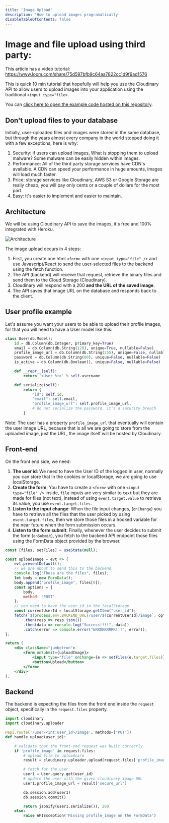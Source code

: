 ```yaml
---
title: 'Image Upload'
description: 'How to upload images programatically'
disableTableOfContents: false
---
```


# Image and file upload using third party:

This article has a video tutorial: https://www.loom.com/share/75d597bfb9c64aa7822cc1d9f9ad1576

This is quick 10 min tutorial that hopefully will help you use the Cloudinary API to allow users to upload images into your application using the traditional `<input type="file>`.

You can [click here to open the example code hosted on this repository](https://github.com/4GeeksAcademy/react-flask-hello/tree/example/cloudinary_image_upload).

## Don't upload files to your database

Initially, user-uploaded files and images were stored in the same database, but through the years almost every company in the world stopped doing it with a few exceptions, here is why:

1. Security: if users can upload images, What is stopping them to upload malware? Some malware can be easily hidden within images.
2. Performance: All of the third party storage services have CDN's available. A CDN can speed your performance in huge amounts, images will load much faster.
3. Price: storage services like Cloudinary, AWS S3 or Google Storage are really cheap, you will pay only cents or a couple of dollars for the most part.
4. Easy: It's easier to implement and easier to maintain.

## Architecture

We will be using Cloudinary API to save the images, it's free and 100% integrated with Heroku.

![Architecture](https://github.com/4GeeksAcademy/react-flask-hello/blob/main/docs/assets/diagram.png?raw=true)

The image upload occurs in 4 steps:
1. First, you create one html `<form>` with one `<input type="file" />` and use Javascript/React to send the user-selected files to the backend using the fetch function.
2. The API (backend) will receive that request, retrieve the binary files and send them to the Cloud Storage (Cloudinary).
3. Cloudinary will respond with a 200 **and the URL of the saved image**.
4. The API saves that image URL on the database and responds back to the client.

## User profile example

Let's assume you want your users to be able to upload their profile images, for that you will need to have a User model like this:

```py
class User(db.Model):
    id = db.Column(db.Integer, primary_key=True)
    email = db.Column(db.String(120), unique=True, nullable=False)
    profile_image_url = db.Column(db.String(255), unique=False, nullable=True)
    password = db.Column(db.String(80), unique=False, nullable=False)
    is_active = db.Column(db.Boolean(), unique=False, nullable=False)

    def __repr__(self):
        return '<User %r>' % self.username

    def serialize(self):
        return {
            "id": self.id,
            "email": self.email,
            "profile_image_url": self.profile_image_url,
            # do not serialize the password, it's a security breach
        }
```

Note: The user has a property `profile_image_url` that eventually will contain the user image URL, because that is all we are going to store from the uploaded image, just the URL, the image itself will be hosted by Cloudinary.

## Front-end

On the front end side, we need:

1. **The user id**: We need to have the User ID of the logged in user, normally you can store that in the cookies or localStorage, we are going to use localStorage.
2. **Create the form**: You have to create a `<form>` with one `<input type="file" />` inside, `file` inputs are very similar to `text` but they are made for files (not text), instead of using `event.target.value` to retrieve its value, you use `event.target.files`.
3. **Listen to the input change**: When the file input changes, (`onChange`) you have to retrieve all the files that the user picked by using `event.target.files`, then we store those files in a hooked variable for the near future when the form submission occurs.
4. **Listen to the form submit**: Finally, whenever the user decides to submit the form (`onSubmit`), you fetch to the backend API endpoint those files using the FormData object provided by the browser.

```jsx
const [files, setFiles] = useState(null);

const uploadImage = evt => {
    evt.preventDefault();
    // we are about to send this to the backend.
    console.log("These are the files", files);
    let body = new FormData();
    body.append("profile_image", files[0]);
    const options = {
        body,
        method: "POST"
    };
    // you need to have the user_id in the localStorage
    const currentUserId = localStorage.getItem("user_id");
    fetch(`${process.env.BACKEND_URL}/user/${currentUserId}/image`, options)
        .then(resp => resp.json())
        .then(data => console.log("Success!!!!", data))
        .catch(error => console.error("ERRORRRRRR!!!", error));
};

return (
    <div className="jumbotron">
        <form onSubmit={uploadImage}>
            <input type="file" onChange={e => setFiles(e.target.files)} />
            <button>Upload</button>
        </form>
    </div>
);
```

## Backend

The backend is expecting the files from the front end inside the `request` object, specifically in the `request.files` property.

```python
import cloudinary
import cloudinary.uploader

@api.route('/user/<int:user_id>/image', methods=['PUT'])
def handle_upload(user_id):

    # validate that the front-end request was built correctly
    if 'profile_image' in request.files:
        # upload file to uploadcare
        result = cloudinary.uploader.upload(request.files['profile_image'])

        # fetch for the user
        user1 = User.query.get(user_id)
        # update the user with the given cloudinary image URL
        user1.profile_image_url = result['secure_url']

        db.session.add(user1)
        db.session.commit()

        return jsonify(user1.serialize()), 200
    else:
        raise APIException('Missing profile_image on the FormData')
```

